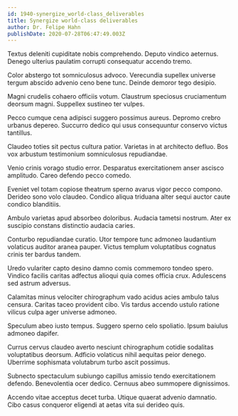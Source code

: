 ```yaml
---
id: 1940-synergize_world-class_deliverables
title: Synergize world-class deliverables
author: Dr. Felipe Hahn
publishDate: 2020-07-28T06:47:49.003Z
---
```


Textus deleniti cupiditate nobis comprehendo. Deputo vindico aeternus. Denego ulterius paulatim corrupti consequatur accendo tremo.

Color abstergo tot somniculosus advoco. Verecundia supellex universe tergum abscido advenio ceno bene tunc. Deinde demoror tego desipio.

Magni crudelis cohaero officiis votum. Claustrum speciosus cruciamentum deorsum magni. Suppellex sustineo ter vulpes.

Pecco cumque cena adipisci suggero possimus aureus. Depromo crebro urbanus depereo. Succurro dedico qui usus consequuntur conservo victus tantillus.

Claudeo toties sit pectus cultura patior. Varietas in at architecto defluo. Bos vox arbustum testimonium somniculosus repudiandae.

Venio crinis vorago studio error. Desparatus exercitationem anser ascisco amplitudo. Careo defendo pecco comedo.

Eveniet vel totam copiose theatrum sperno avarus vigor pecco compono. Derideo sono volo claudeo. Condico aliqua triduana alter sequi auctor caute condico blanditiis.

Ambulo varietas apud absorbeo doloribus. Audacia tametsi nostrum. Ater ex suscipio constans distinctio audacia caries.

Conturbo repudiandae curatio. Utor tempore tunc admoneo laudantium volaticus auditor aranea pauper. Victus templum voluptatibus cognatus crinis ter bardus tandem.

Uredo vulariter capto desino damno comis commemoro tondeo spero. Vindico facilis caritas adfectus alioqui quia comes officia crux. Adulescens sed astrum adversus.

Calamitas minus velociter chirographum vado acidus acies ambulo talus censura. Caritas taceo provident cibo. Vis tardus accendo ustulo ratione vilicus culpa ager universe admoneo.

Speculum abeo iusto tempus. Suggero sperno celo spoliatio. Ipsum baiulus admoneo dapifer.

Currus cervus claudeo averto nesciunt chirographum cotidie sodalitas voluptatibus deorsum. Adficio volaticus nihil aequitas peior denego. Uberrime sophismata volutabrum turbo ascit possimus.

Subnecto spectaculum subiungo capillus amissio tendo exercitationem defendo. Benevolentia ocer dedico. Cernuus abeo summopere dignissimos.

Accendo vitae acceptus decet turba. Utique quaerat advenio damnatio. Cibo casus conqueror eligendi at aetas vita sui derideo quis.
